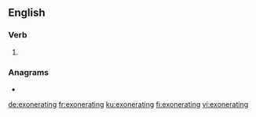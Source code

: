 ==English==

===Verb===
{{head|en|present participle}}

# {{present participle of|exonerate|lang=en|nocat=1}}

===Anagrams===
* {{l|en|Generation X}}

[[de:exonerating]]
[[fr:exonerating]]
[[ku:exonerating]]
[[fi:exonerating]]
[[vi:exonerating]]